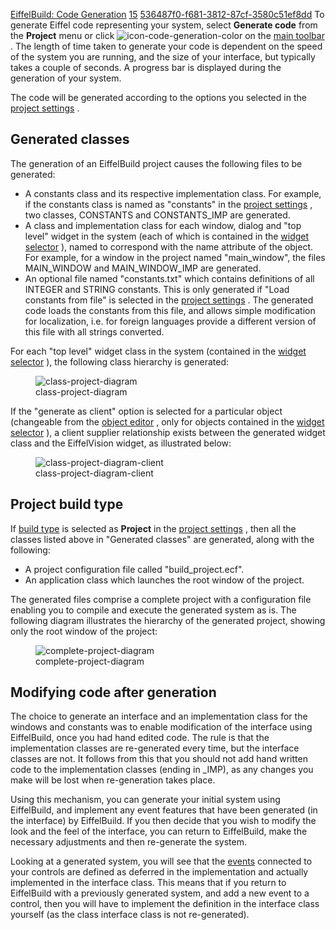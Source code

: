[[Property:title|EiffelBuild: Code Generation]]
[[Property:weight|15]]
[[Property:uuid|536487f0-f681-3812-87cf-3580c51ef8dd]]
To generate Eiffel code representing your system, select '''Generate code''' from the '''Project''' menu or click  [[Image:icon-code-generation-color]]  on the [[Main toolbar|main toolbar]] . 
The length of time taken to generate your code is dependent on the speed of the system you are running, and the size of your interface, but typically takes a couple of seconds. A progress bar is displayed during the generation of your system.

The code will be generated according to the options you selected in the [[EiffelBuild: Project settings window|project settings]] . 

==Generated classes==

The generation of an EiffelBuild project causes the following files to be generated:
* A constants class and its respective implementation class. For example, if the constants class is named as "constants" in the [[EiffelBuild: Project settings window|project settings]] , two classes, CONSTANTS and CONSTANTS_IMP are generated. 
* A class and implementation class for each window, dialog and "top level" widget in the system (each of which is contained in the [[Widget selector|widget selector]] ), named to correspond with the name attribute of the object. For example, for a window in the project named "main_window", the files MAIN_WINDOW and MAIN_WINDOW_IMP are generated.
* An optional file named "constants.txt" which contains definitions of all INTEGER and STRING constants. This is only generated if "Load constants from file" is selected in the [[EiffelBuild: Project settings window|project settings]] . The generated code loads the constants from this file, and allows simple modification for localization, i.e. for foreign languages provide a different version of this file with all strings converted. 

For each "top level" widget class in the system (contained in the [[Widget selector|widget selector]] ), the following class hierarchy is generated:

[[Image:class-project-diagram]]  

If the "generate as client" option is selected for a particular object (changeable from the [[Object editor|object editor]] , only for objects contained in the [[Widget selector|widget selector]] ), a client supplier relationship exists between the generated widget class and the EiffelVision widget, as illustrated below: 

[[Image:class-project-diagram-client]]  

{{note|All other diagrams on this page show only the non client version of the settings, where the generated widget inherits from the EiffelVision class. }}

==Project build type==

If [[Build Tab|build type]]  is selected as '''Project''' in the [[EiffelBuild: Project settings window|project settings]] , then all the classes listed above in "Generated classes" are generated, along with the following: 
* A project configuration file called "build_project.ecf".
* An application class which launches the root window of the project.

The generated files comprise a complete project with a configuration file enabling you to compile and execute the generated system as is. The following diagram illustrates the hierarchy of the generated project, showing only the root window of the project:

[[Image:complete-project-diagram]]  


==Modifying code after generation==

The choice to generate an interface and an implementation class for the windows and constants was to enable modification of the interface using EiffelBuild, once you had hand edited code. The rule is that the implementation classes are re-generated every time, but the interface classes are not. It follows from this that you should not add hand written code to the implementation classes (ending in _IMP), as any changes you make will be lost when re-generation takes place.

Using this mechanism, you can generate your initial system using EiffelBuild, and implement any event features that have been generated (in the interface) by EiffelBuild. If you then decide that you wish to modify the look and the feel of the interface, you can return to EiffelBuild, make the necessary adjustments and then re-generate the system.

{{note|When returning to EiffelBuild to modify the interface, if you delete or rename controls, then it is quite possible that you will break your existing code. Care should be taken with all changes of this type. }}

Looking at a generated system, you will see that the [[Object editor|events]]  connected to your controls are defined as deferred in the implementation and actually implemented in the interface class. This means that if you return to EiffelBuild with a previously generated system, and add a new event to a control, then you will have to implement the definition in the interface class yourself (as the class interface class is not re-generated). 

{{seealso|<br/>
[[EiffelBuild: Project settings window|Project settings]]  }}




